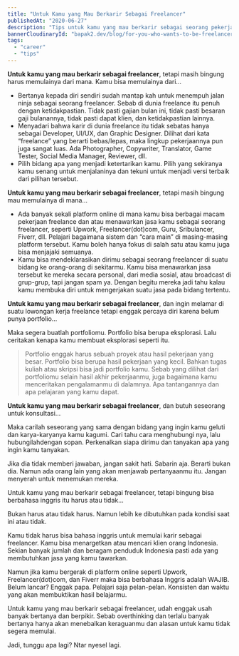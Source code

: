 ```yaml
---
title: "Untuk Kamu yang Mau Berkarir Sebagai Freelancer"
publishedAt: "2020-06-27"
description: "Tips untuk kamu yang mau berkarir sebagai seorang pekerja lepas (freelancer)"
bannerCloudinaryId: "bapak2.dev/blog/for-you-who-wants-to-be-freelancer/photo-1582787264299-66a617fcc6bf_lsunpd"
tags:
  - "career"
  - "tips"
---
```


**Untuk kamu yang mau berkarir sebagai freelancer**, tetapi masih bingung harus memulainya dari mana. Kamu bisa memulainya dari…

- Bertanya kepada diri sendiri sudah mantap kah untuk menempuh jalan ninja sebagai seorang freelancer. Sebab di dunia freelance itu penuh dengan ketidakpastian. Tidak pasti gajian bulan ini, tidak pasti besaran gaji bulanannya, tidak pasti dapat klien, dan ketidakpastian lainnya.
- Menyadari bahwa karir di dunia freelance itu tidak sebatas hanya sebagai Developer, UI/UX, dan Graphic Designer. Dilihat dari kata “freelance” yang berarti bebas/lepas, maka lingkup pekerjaannya pun juga sangat luas. Ada Photographer, Copywriter, Translator, Game Tester, Social Media Manager, Reviewer, dll.
- Pilih bidang apa yang menjadi ketertarikan kamu. Pilih yang sekiranya kamu senang untuk menjalaninya dan tekuni untuk menjadi versi terbaik dari pilihan tersebut.

**Untuk kamu yang mau berkarir sebagai freelancer**, tetapi masih bingung mau memulainya di mana…

- Ada banyak sekali platform online di mana kamu bisa berbagai macam pekerjaan freelance dan atau menawarkan jasa kamu sebagai seorang freelancer, seperti Upwork, Freelancer(dot)com, Guru, Sribulancer, Fiverr, dll. Pelajari bagaimana sistem dan “cara main” di masing-masing platform tersebut. Kamu boleh hanya fokus di salah satu atau kamu juga bisa menjajaki semuanya.
- Kamu bisa mendeklarasikan dirimu sebagai seorang freelancer di suatu bidang ke orang-orang di sekitarmu. Kamu bisa menawarkan jasa tersebut ke mereka secara personal, dari media sosial, atau broadcast di grup-grup, tapi jangan spam ya. Dengan begitu mereka jadi tahu kalau kamu membuka diri untuk mengerjakan suatu jasa pada bidang tertentu.

**Untuk kamu yang mau berkarir sebagai freelancer**, dan ingin melamar di suatu lowongan kerja freelance tetapi enggak percaya diri karena belum punya portfolio…

Maka segera buatlah portfoliomu. Portfolio bisa berupa eksplorasi. Lalu ceritakan kenapa kamu membuat eksplorasi seperti itu.

> Portfolio enggak harus sebuah proyek atau hasil pekerjaan yang besar. Portfolio bisa berupa hasil pekerjaan yang kecil. Bahkan tugas kuliah atau skripsi bisa jadi portfolio kamu. Sebab yang dilihat dari portfoliomu selain hasil akhir pekerjaanmu, juga bagaimana kamu menceritakan pengalamanmu di dalamnya. Apa tantangannya dan apa pelajaran yang kamu dapat.

**Untuk kamu yang mau berkarir sebagai freelancer**, dan butuh seseorang untuk konsultasi…

Maka carilah seseorang yang sama dengan bidang yang ingin kamu geluti dan karya-karyanya kamu kagumi. Cari tahu cara menghubungi nya, lalu hubungilahdengan sopan. Perkenalkan siapa dirimu dan tanyakan apa yang ingin kamu tanyakan.

Jika dia tidak memberi jawaban, jangan sakit hati. Sabarin aja. Berarti bukan dia. Namun ada orang lain yang akan menjawab pertanyaanmu itu. Jangan menyerah untuk menemukan mereka.

Untuk kamu yang mau berkarir sebagai freelancer, tetapi bingung bisa berbahasa inggris itu harus atau tidak…

Bukan harus atau tidak harus. Namun lebih ke dibutuhkan pada kondisi saat ini atau tidak.

Kamu tidak harus bisa bahasa inggris untuk memulai karir sebagai freelancer. Kamu bisa menargetkan atau mencari klien orang Indonesia. Sekian banyak jumlah dan beragam penduduk Indonesia pasti ada yang membutuhkan jasa yang kamu tawarkan.

Namun jika kamu bergerak di platform online seperti Upwork, Freelancer(dot)com, dan Fiverr maka bisa berbahasa Inggris adalah WAJIB. Belum lancar? Enggak papa. Pelajari saja pelan-pelan. Konsisten dan waktu yang akan membuktikan hasil belajarmu.

Untuk kamu yang mau berkarir sebagai freelancer, udah enggak usah banyak bertanya dan berpikir. Sebab overthinking dan terlalu banyak bertanya hanya akan menebalkan keraguanmu dan alasan untuk kamu tidak segera memulai.

<callout-warning class="aside">Jadi, tunggu apa lagi? Ntar nyesel lagi.</callout-warning>
